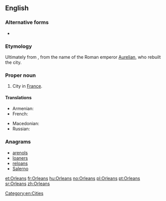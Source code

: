 ==English==
{{wikipedia}}

===Alternative forms===
* {{l|en|Orléans}}

===Etymology===
Ultimately from {{etyl|la|en}} {{term|Aurelianum|lang=en}}, from the name of the Roman emperor [[w:Aurelian|Aurelian]], who rebuilt the city.

===Proper noun===
{{en-proper noun}}

# City in [[France]].

====Translations====
{{trans-top|a city in France}}
* Armenian: {{t-|hy|Օռլեան|tr=Ōṙlean|sc=Armn}}
* French: {{t+|fr|Orléans}}
{{trans-mid}}
* Macedonian: {{t-|mk|Орлеан|m|tr=Orleán}}
* Russian: {{t-|ru|Орлеан|m|tr=Orleán}}
{{trans-bottom}}

===Anagrams===
* [[arenols#English|arenols]]
* [[loaners#English|loaners]]
* [[reloans#English|reloans]]
* [[Salerno#English|Salerno]]

[[Category:en:Cities]]

[[et:Orleans]]
[[fr:Orleans]]
[[hu:Orleans]]
[[no:Orleans]]
[[pl:Orleans]]
[[pt:Orleans]]
[[sr:Orleans]]
[[zh:Orleans]]